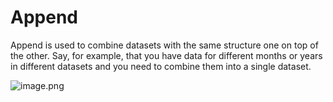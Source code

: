 # Append

Append is used to combine datasets with the same structure one on top of the other. Say, for example, that you have data for different months or years in different datasets and you need to combine them into a single dataset.

![image.png](https://alphacast-images.s3.us-west-2.amazonaws.com/next-s3-uploads/966cdfa9-33db-440c-8715-58c4d4c9bd91/append.jpg)
